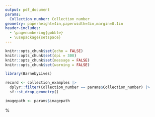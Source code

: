 ```yaml
---
output: pdf_document
params:
  Collection_number: Collection_number
geometry: paperheight=4in,paperwidth=4in,margin=0.1in
header-includes:
  - \pagenumbering{gobble}
  - \usepackage{setspace}
---
```


```r
knitr::opts_chunk$set(echo = FALSE)
knitr::opts_chunk$set(dpi = 300) 
knitr::opts_chunk$set(message = FALSE)
knitr::opts_chunk$set(warning = FALSE)
```

```r
library(BarnebyLives)
```

```r
record <- collection_examples |>
  dplyr::filter(Collection_number == params$Collection_number) |>  
  sf::st_drop_geometry()

imagepath <- params$imagepath
```

\begin{center}
\textbf{\Large `r writer(record[['Project_Name']])`}
\end{center}
\begin{flushright}
\uppercase{`r record[['Family']]`}
\end{flushright}

\noindent
\begin{minipage}[t]{0.78\textwidth}\vspace*{0pt}

\begingroup
\large
`r writer(paste(record[['Genus']], record[['Epithet']]), italics = TRUE)` `r writer(record[['Binomial_authority']])` `r writer(record[['Infrarank']])` `r writer(record[['Infraspecies']], italics = TRUE)` `r writer(record[['Infraspecific_authority']])`  
`r writer_fide(record)`
\normalsize
\endgroup

\vspace*{\fill}

\begingroup
`r record[['Gen']]`. `r writer(record[['Site']])` `r record[['latitude_dd']]` `r record[['longitude_dd']]` (`r record[['Datum']]` `r writer(record[['Coordinate_Uncertainty']])`).

`r writer(record[['Habitat']])`. `r record[['physical_environ']]`  
Veg.: `r species_font(record[['Vegetation']])` `r associates_writer(record[['Associates']])`
`r writer(record[['Notes']])`  
\endgroup
 
\vspace*{\fill}
\begingroup
`r collection_writer(record)`
\endgroup
\end{minipage}%
\hfill
\begin{minipage}[c]{0.18\textwidth}\vspace*{0pt}
\hspace*{4mm}% left margin
\centering
\includegraphics[width=\linewidth,height=0.66\textheight,keepaspectratio]{`r imagepath`}
\end{minipage}
